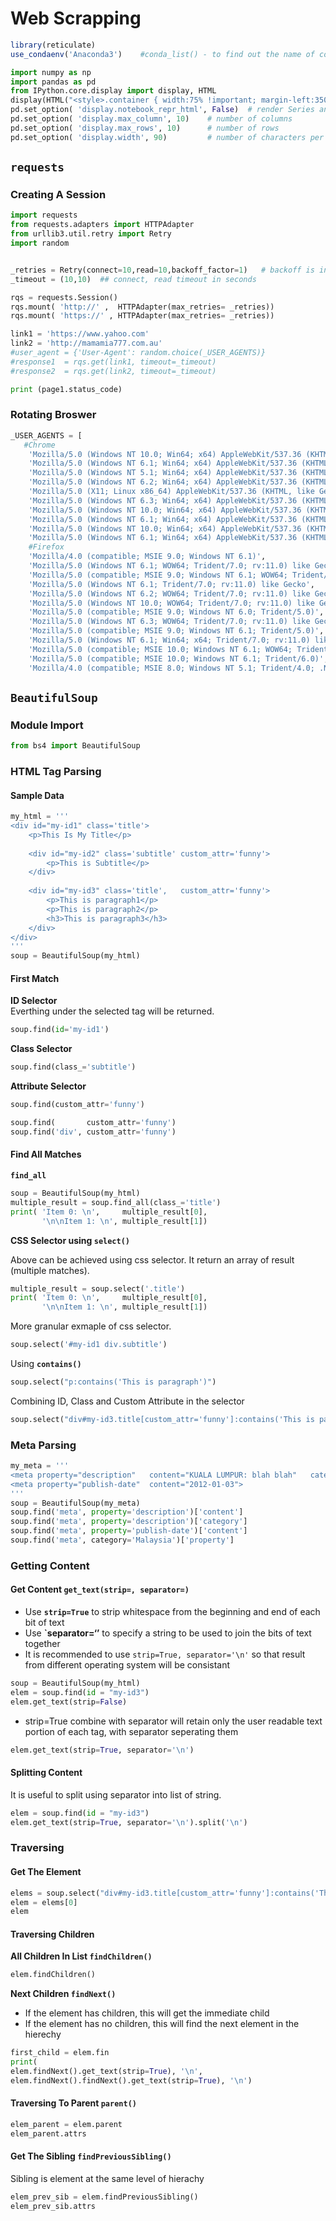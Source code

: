 # Web Scrapping

```r
library(reticulate)
use_condaenv('Anaconda3')    #conda_list() - to find out the name of conda environment
```

```python
import numpy as np
import pandas as pd
from IPython.core.display import display, HTML
display(HTML("<style>.container { width:75% !important; margin-left:350px; }</style>"))
pd.set_option( 'display.notebook_repr_html', False)  # render Series and DataFrame as text, not HTML
pd.set_option( 'display.max_column', 10)    # number of columns
pd.set_option( 'display.max_rows', 10)      # number of rows
pd.set_option( 'display.width', 90)         # number of characters per row
```


## `requests`


### Creating A Session

```python
import requests
from requests.adapters import HTTPAdapter
from urllib3.util.retry import Retry
import random


_retries = Retry(connect=10,read=10,backoff_factor=1)   # backoff is incremental interval in seconds between retries
_timeout = (10,10)  ## connect, read timeout in seconds

rqs = requests.Session()
rqs.mount( 'http://' ,  HTTPAdapter(max_retries= _retries))
rqs.mount( 'https://' , HTTPAdapter(max_retries= _retries))
```


```python
link1 = 'https://www.yahoo.com'
link2 = 'http://mamamia777.com.au'
#user_agent = {'User-Agent': random.choice(_USER_AGENTS)}
#response1  = rqs.get(link1, timeout=_timeout)
#response2  = rqs.get(link2, timeout=_timeout)  
```


```python
print (page1.status_code)
```

### Rotating Broswer

```python
_USER_AGENTS = [
   #Chrome
    'Mozilla/5.0 (Windows NT 10.0; Win64; x64) AppleWebKit/537.36 (KHTML, like Gecko) Chrome/60.0.3112.113 Safari/537.36',
    'Mozilla/5.0 (Windows NT 6.1; Win64; x64) AppleWebKit/537.36 (KHTML, like Gecko) Chrome/60.0.3112.90 Safari/537.36',
    'Mozilla/5.0 (Windows NT 5.1; Win64; x64) AppleWebKit/537.36 (KHTML, like Gecko) Chrome/60.0.3112.90 Safari/537.36',
    'Mozilla/5.0 (Windows NT 6.2; Win64; x64) AppleWebKit/537.36 (KHTML, like Gecko) Chrome/60.0.3112.90 Safari/537.36',
    'Mozilla/5.0 (X11; Linux x86_64) AppleWebKit/537.36 (KHTML, like Gecko) Chrome/44.0.2403.157 Safari/537.36',
    'Mozilla/5.0 (Windows NT 6.3; Win64; x64) AppleWebKit/537.36 (KHTML, like Gecko) Chrome/60.0.3112.113 Safari/537.36',
    'Mozilla/5.0 (Windows NT 10.0; Win64; x64) AppleWebKit/537.36 (KHTML, like Gecko) Chrome/57.0.2987.133 Safari/537.36',
    'Mozilla/5.0 (Windows NT 6.1; Win64; x64) AppleWebKit/537.36 (KHTML, like Gecko) Chrome/57.0.2987.133 Safari/537.36',
    'Mozilla/5.0 (Windows NT 10.0; Win64; x64) AppleWebKit/537.36 (KHTML, like Gecko) Chrome/55.0.2883.87 Safari/537.36',
    'Mozilla/5.0 (Windows NT 6.1; Win64; x64) AppleWebKit/537.36 (KHTML, like Gecko) Chrome/55.0.2883.87 Safari/537.36',
    #Firefox
    'Mozilla/4.0 (compatible; MSIE 9.0; Windows NT 6.1)',
    'Mozilla/5.0 (Windows NT 6.1; WOW64; Trident/7.0; rv:11.0) like Gecko',
    'Mozilla/5.0 (compatible; MSIE 9.0; Windows NT 6.1; WOW64; Trident/5.0)',
    'Mozilla/5.0 (Windows NT 6.1; Trident/7.0; rv:11.0) like Gecko',
    'Mozilla/5.0 (Windows NT 6.2; WOW64; Trident/7.0; rv:11.0) like Gecko',
    'Mozilla/5.0 (Windows NT 10.0; WOW64; Trident/7.0; rv:11.0) like Gecko',
    'Mozilla/5.0 (compatible; MSIE 9.0; Windows NT 6.0; Trident/5.0)',
    'Mozilla/5.0 (Windows NT 6.3; WOW64; Trident/7.0; rv:11.0) like Gecko',
    'Mozilla/5.0 (compatible; MSIE 9.0; Windows NT 6.1; Trident/5.0)',
    'Mozilla/5.0 (Windows NT 6.1; Win64; x64; Trident/7.0; rv:11.0) like Gecko',
    'Mozilla/5.0 (compatible; MSIE 10.0; Windows NT 6.1; WOW64; Trident/6.0)',
    'Mozilla/5.0 (compatible; MSIE 10.0; Windows NT 6.1; Trident/6.0)',
    'Mozilla/4.0 (compatible; MSIE 8.0; Windows NT 5.1; Trident/4.0; .NET CLR 2.0.50727; .NET CLR 3.0.4506.2152; .NET CLR 3.5.30729)']
```


## `BeautifulSoup`

### Module Import

```python
from bs4 import BeautifulSoup
```

### HTML Tag Parsing 

#### Sample Data

```python
my_html = '''
<div id="my-id1" class='title'> 
    <p>This Is My Title</p>
    
    <div id="my-id2" class='subtitle' custom_attr='funny'>
        <p>This is Subtitle</p>
    </div>
    
    <div id="my-id3" class='title',   custom_attr='funny'>
        <p>This is paragraph1</p>
        <p>This is paragraph2</p>
        <h3>This is paragraph3</h3>
    </div>
</div>
'''
soup = BeautifulSoup(my_html)
```

#### First Match

**ID Selector**  
Everthing under the selected tag will be returned.

```python
soup.find(id='my-id1')
```

**Class Selector**

```python
soup.find(class_='subtitle')
```

**Attribute Selector**

```python
soup.find(custom_attr='funny')
```

```python
soup.find(       custom_attr='funny')
soup.find('div', custom_attr='funny')
```


#### Find All Matches

**`find_all`**  

```python
soup = BeautifulSoup(my_html)
multiple_result = soup.find_all(class_='title')
print( 'Item 0: \n',     multiple_result[0],
       '\n\nItem 1: \n', multiple_result[1])
```

**CSS Selector using `select()`**  

Above can be achieved using css selector. It return an array of result (multiple matches).

```python
multiple_result = soup.select('.title')
print( 'Item 0: \n',     multiple_result[0],
       '\n\nItem 1: \n', multiple_result[1])
```

More granular exmaple of css selector.

```python
soup.select('#my-id1 div.subtitle')
```

Using **`contains()`**

```python
soup.select("p:contains('This is paragraph')")
```
Combining ID, Class and Custom Attribute in the selector

```python
soup.select("div#my-id3.title[custom_attr='funny']:contains('This is paragraph')")
```

### Meta Parsing

```python
my_meta = '''
<meta property="description"   content="KUALA LUMPUR: blah blah"   category="Malaysia">
<meta property="publish-date"  content="2012-01-03">
'''
soup = BeautifulSoup(my_meta)
soup.find('meta', property='description')['content']
soup.find('meta', property='description')['category']
soup.find('meta', property='publish-date')['content']
soup.find('meta', category='Malaysia')['property']
```

### Getting Content 

#### Get Content `get_text(strip=, separator=)`

- Use **`strip=True`** to strip whitespace from the beginning and end of each bit of text  
- Use **`separator='\n'** to specify a string to be used to join the bits of text together
- It is recommended to use `strip=True, separator='\n'` so that result from different operating system will be consistant  

```python
soup = BeautifulSoup(my_html)
elem = soup.find(id = "my-id3")
elem.get_text(strip=False)
```

- strip=True combine with separator will retain only the user readable text portion of each tag, with separator seperating them

```python
elem.get_text(strip=True, separator='\n')
```

#### Splitting Content

It is useful to split using separator into list of string.

```python
elem = soup.find(id = "my-id3")
elem.get_text(strip=True, separator='\n').split('\n')
```

### Traversing

#### Get The Element

```python
elems = soup.select("div#my-id3.title[custom_attr='funny']:contains('This is paragraph')")
elem = elems[0]
elem
```

#### Traversing Children

**All Children In List  `findChildren()`**

```python
elem.findChildren()
```

**Next Children `findNext()`**  

- If the element has children, this will get the immediate child  
- If the element has no children, this will find the next element in the hierechy  

```python
first_child = elem.fin
print( 
elem.findNext().get_text(strip=True), '\n', 
elem.findNext().findNext().get_text(strip=True), '\n')
```

#### Traversing To Parent `parent()`

```python
elem_parent = elem.parent
elem_parent.attrs
```

#### Get The Sibling `findPreviousSibling()`

Sibling is element at the same level of hierachy

```python
elem_prev_sib = elem.findPreviousSibling()
elem_prev_sib.attrs
```


